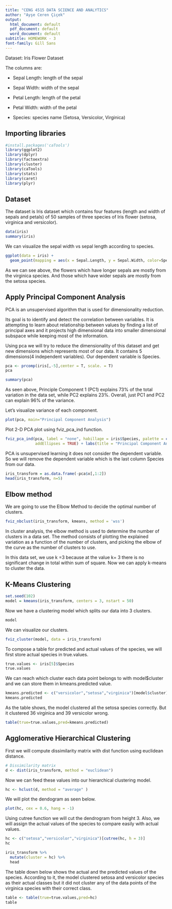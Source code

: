 ```yaml
---
title: "CENG 4515 DATA SCIENCE AND ANALYTICS"
author: "Ayşe Ceren Çiçek"
output: 
  html_document: default
  pdf_document: default
  word_document: default
subtitle: HOMEWORK - 3
font-family: Gill Sans
---
```


Dataset: Iris Flower Dataset

The columns are: 

- Sepal Length: length of the sepal

- Sepal Width: width of the sepal

- Petal Length: length of the petal

- Petal Width: width of the petal

- Species: species name (Setosa, Versicolor, Virginica)


## Importing libraries

```r
#install.packages('caTools')
library(ggplot2)
library(dplyr)
library(factoextra)
library(cluster)
library(caTools)
library(stats)
library(caret)
library(plyr)
```

## Dataset

The dataset is Iris dataset which contains four features (length and width of sepals and petals) of 50 samples of three species of Iris flower (setosa, virginica and versicolor).

```r
data(iris)
summary(iris)
```
We can visualize the sepal width vs sepal length according to species.

```r
ggplot(data = iris) + 
  geom_point(mapping = aes(x = Sepal.Length, y = Sepal.Width, color=Species))
```

As we can see above, the flowers which have longer sepals are mostly from the virginica species. And those which have wider sepals are mostly from the setosa species. 

## Apply Principal Component Analysis

PCA is an unsupervised algorithm that is used for dimensionality reduction. 

Its goal is to identify and detect the correlation between variables. It is attempting to learn about relationship between values by finding a list of principal axes and it projects high dimensional data into smaller dimensional subspace while keeping most of the information.

Using pca we will try to reduce the dimensionality of this dataset and get new dimensions which represents most of our data. It contains 5 dimensions(4 independent variables). Our dependent variable is Species.

```r
pca <- prcomp(iris[,-5],center = T, scale. = T)
pca
```

```r
summary(pca)
```

As seen above, Principle Component 1 (PC1) explains 73% of the total variation in the data set, while PC2 explains 23%. Overall, just PC1 and PC2 can explain 96% of the variance.

Let's visualize variance of each component.

```r
plot(pca, main="Principal Component Analysis")
```

Plot 2-D PCA plot using fviz_pca_ind function.

```r
fviz_pca_ind(pca, label = "none", habillage = iris$Species, palette = c("#00AFBB", "#E7B800", "#FC4E07"), 
             addEllipses = TRUE) + labs(title = "Principal Component Analysis")
```

PCA is unsupervised learning it does not consider the dependent variable. So we will remove the dependent variable which is the last column Species from our data.

```r
iris_transform = as.data.frame(-pca$x[,1:2])
head(iris_transform, n=5)
```


## Elbow method

We are going to use the Elbow Method to decide the optimal number of clusters.

```r
fviz_nbclust(iris_transform, kmeans, method = 'wss')
```

In cluster analysis, the elbow method is used to determine the number of clusters in a data set. The method consists of plotting the explained variation as a function of the number of clusters, and picking the elbow of the curve as the number of clusters to use.

In this data set, we use k =3 because at the value k= 3 there is no significant change in total within sum of square. Now we can apply k-means to cluster the data.

## K-Means Clustering

```r
set.seed(102)
model = kmeans(iris_transform, centers = 3, nstart = 50)
```

Now we have a clustering model which splits our data into 3 clusters. 

```r
model
```

We can visualize our clusters.

```r
fviz_cluster(model, data = iris_transform)
```

To compose a table for predicted and actual values of the species, we will first store actual species in true.values.

```r
true.values <- iris[5]$Species
true.values
```
We can reach which cluster each data point belongs to with model$cluster and we can store them in kmeans.predicted value.

```r
kmeans.predicted <- c("versicolor","setosa","virginica")[model$cluster]
kmeans.predicted
```
As the table shows, the model clustered all the setosa species correctly. But it clustered 36 virginica and 39 versicolor wrong. 

```r
table(true=true.values,pred=kmeans.predicted)
```

## Agglomerative Hierarchical Clustering

First we will compute dissimilarity matrix with dist function using euclidean distance.

```r
# Dissimilarity matrix
d <- dist(iris_transform, method = "euclidean")
```

Now we can feed these values into our hierarchical clustering model.

```r
hc <- hclust(d, method = "average" )
```

We will plot the dendogram as seen below.

```r
plot(hc, cex = 0.6, hang = -1)
```

Using cutree function we will cut the dendrogram from height 3. Also, we will assign the actual values of the species to compare easily with actual values.

```r
hc <- c("setosa","versicolor","virginica")[cutree(hc, h = 3)]
hc
```


```r
iris_transform %>%
  mutate(cluster = hc) %>%
  head
```
The table down below shows the actual and the predicted values of the species. According to it, the model clustered setosa and versicolor species as their actual classes but it did not cluster any of the data points of the virginica species with their correct class.

```r
table <- table(true=true.values,pred=hc)
table
```


